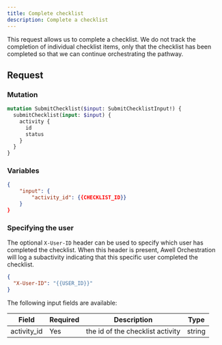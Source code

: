 ```yaml
---
title: Complete checklist
description: Complete a checklist
---
```


This request allows us to complete a checklist. We do not track the completion of individual checklist items, only that the checklist has been completed so that we can continue orchestrating the pathway.

## Request

### Mutation

```graphql
mutation SubmitChecklist($input: SubmitChecklistInput!) {
  submitChecklist(input: $input) {
    activity {
      id
      status
    }
  }
}
```

### Variables

```json
{
    "input": {
        "activity_id": {{CHECKLIST_ID}}
    }
}
```

### Specifying the user

The optional `X-User-ID` header can be used to specify which user has completed the checklist. When this header is present, Awell Orchestration will log a subactivity indicating that this specific user completed the checklist.

```json
{
  "X-User-ID": "{{USER_ID}}"
}
```

The following input fields are available:

<div className="table-wrapper">
  <table>
    <thead>
      <tr>
        <th>Field</th>
        <th>Required</th>
        <th>Description</th>
        <th>Type</th>
      </tr>
    </thead>
    <tbody>
      <tr>
        <td>activity_id</td>
        <td>Yes</td>
        <td>the id of the checklist activity</td>
        <td>string</td>
      </tr>
    </tbody>
  </table>
</div>
